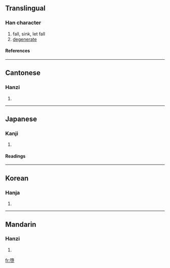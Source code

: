 {{see|堕}}

==Translingual==
===Han character===
{{Han char|rn=32|rad=土|as=12|sn=15|four=7410<sub>4</sub>|canj=弓月土 (NBG), X弓月土 (XNBG)}}
# fall, sink, let fall
# [[degenerate]]
====References====
{{Han ref|kx=0239.110|dkj=05481|dj=0478.120|hdz=10484.030|uh=58AE|ud=22702|bh=BC5A|bd=48218}}
----
==Cantonese==
===Hanzi===
{{yue-hanzi|jyut=|y=do6}}
# {{defn|Cantonese}}
----
==Japanese==
===Kanji===
{{ja-kanji|grade=|rs=土12}}
# {{defn|Japanese}} 
====Readings====
{{ja-readings|on=[[だ]] (da)|kun=[[くずれ]] (kuzure), [[くずす]] (kuzusu), [[おちる]] (ochiru)}}
----
==Korean==
===Hanja===
{{ko-hanja|hangeul=타|rv=ta|mr=t'a}}
# {{defn|Korean}}
----
==Mandarin==
===Hanzi===
{{cmn-hanzi|sim=堕|pin=[[duò]] (duo4)|wg=to<sup>4</sup>}}
# {{defn|Mandarin}}

[[fr:墮]]